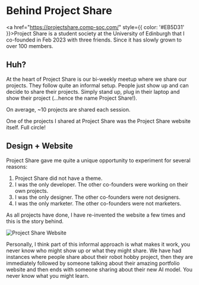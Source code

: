

<LinkTo displayText="Back" link="/" />
<br />

# Behind Project Share

<a href="https://projectshare.comp-soc.com/" style={{ color: '#EB5D31' }}>Project Share</a> is a student society at the University of Edinburgh that I co-founded in Feb 2023 with three friends. Since it has slowly grown to over 100 members. 

## Huh? 

At the heart of Project Share is our bi-weekly meetup where we share our projects. They follow quite an informal setup. People just show up and can decide to share their projects. Simply stand up, plug in their laptop and show their project (...hence the name Project Share!).

On average, ~10 projects are shared each session. 



One of the projects I shared at Project Share was the Project Share website itself. Full circle!

## Design + Website

Project Share gave me quite a unique opportunity to experiment for several reasons:
1. Project Share did not have a theme.
2. I was the only developer. The other co-founders were working on their own projects.
3. I was the only designer. The other co-founders were not designers.
4. I was the only marketer. The other co-founders were not marketers.

As all projects have done, I have re-invented the website a few times and this is the story behind. 

<Image src="/ps-browser.png" alt="Project Share Website" width={1000} height={1000} className="object-contain w-full h-full bg-zinc-50 rounded-lg"/>

Personally, I think part of this informal approach is what makes it work, you never know who might show up or what they might share. We have had instances where people share about their robot hobby project, then they are immediately followed by someone talking about their amazing portfolio website and then ends with someone sharing about their new AI model. You never know what you might learn.